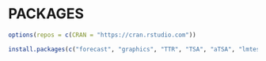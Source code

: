 # PACKAGES

```r
options(repos = c(CRAN = "https://cran.rstudio.com"))
```

```r
install.packages(c("forecast", "graphics", "TTR", "TSA", "aTSA", "lmtest", "MLmetrics", "car", "dplyr", "MASS", "tsibble", "tseries", "ggplot2", "nortest" ))
```
